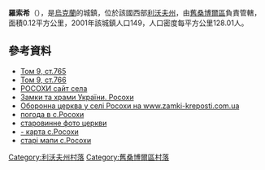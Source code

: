 {{coord|49|26|33|N|22|46|57|E|scale:100000|display=title}}

'''羅索希'''（{{lang-uk|Росохи}}），是[[烏克蘭|烏克蘭]]的城鎮，位於該國西部[[利沃夫州|利沃夫州]]，由[[舊桑博爾區|舊桑博爾區]]負責管轄，面積0.12平方公里，2001年該城鎮人口149，人口密度每平方公里128.01人。

==參考資料==
* [http://dir.icm.edu.pl/pl/Slownik_geograficzny/Tom_IX/765 Том 9, ст.765] {{Wayback|url=http://dir.icm.edu.pl/pl/Slownik_geograficzny/Tom_IX/765 |date=20160306200112 }}
* [http://dir.icm.edu.pl/pl/Slownik_geograficzny/Tom_IX/766 Том 9, ст.766] {{Wayback|url=http://dir.icm.edu.pl/pl/Slownik_geograficzny/Tom_IX/766 |date=20200929115646 }}
* [http://rosohy.at.ua/index/selo_rosokhi_khram_rizdva_presvjatoji_bogorodici/0-2 РОСОХИ сайт села] {{Wayback|url=http://rosohy.at.ua/index/selo_rosokhi_khram_rizdva_presvjatoji_bogorodici/0-2 |date=20210124122428 }}
* [http://www.castles.com.ua/rosochy.html Замки та храми України. Росохи] {{Wayback|url=http://www.castles.com.ua/rosochy.html |date=20201001172127 }}
* [http://zamki-kreposti.com.ua/lvovskaya-oblast/cerkov-presvjatoj-bogorodicy-rosohi/ Оборонна церква у селі Росохи на www.zamki-kreposti.com.ua] {{Wayback|url=http://zamki-kreposti.com.ua/lvovskaya-oblast/cerkov-presvjatoj-bogorodicy-rosohi/ |date=20190910002244 }} {{ref-ru}}
* [http://weather.in.ua/ua/l%27vovskaja/22767 погода в с.Росохи] {{Wayback|url=http://weather.in.ua/ua/l%27vovskaja/22767 |date=20190722223639 }}
* [http://ua.vlasenko.net/_pgs/pgs-html/pgs3-213.html старовинне фото церкви] {{Wayback|url=http://ua.vlasenko.net/_pgs/pgs-html/pgs3-213.html |date=20180226183103 }}
* [http://uamaps.com/lvovskaya/starosamborskiy/rosokhi/satellite/ - карта с.Росохи]
* [http://www.oldmaps.org.ua/maps/18518/0 старі мапи с.Росохи]{{dead link|date=2018年4月 |bot=InternetArchiveBot |fix-attempted=yes }}

[[Category:利沃夫州村落|Category:利沃夫州村落]]
[[Category:舊桑博爾區村落|Category:舊桑博爾區村落]]


{{Lviv-geo-stub}}